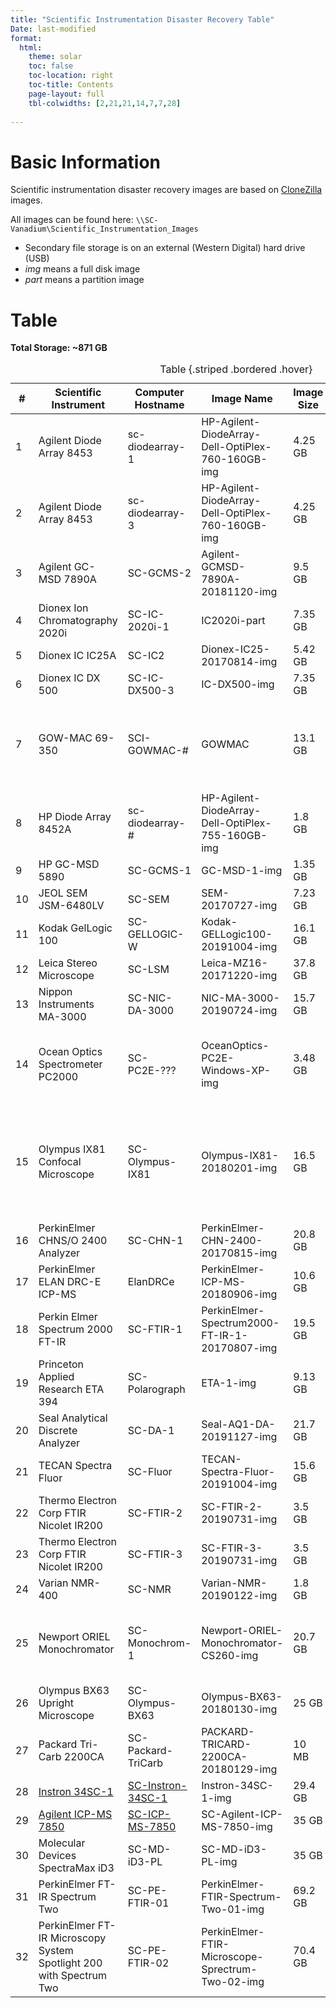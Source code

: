 ```yaml
---
title: "Scientific Instrumentation Disaster Recovery Table"
Date: last-modified
format:
  html:
    theme: solar
    toc: false
    toc-location: right
    toc-title: Contents
    page-layout: full
    tbl-colwidths: [2,21,21,14,7,7,28]
    
---
```


# Basic Information

Scientific instrumentation disaster recovery images are based on [CloneZilla](http://clonezilla.org/) images.

All images can be found here: `\\SC-Vanadium\Scientific_Instrumentation_Images`

- Secondary file storage is on an external (Western Digital) hard drive (USB)
- *img* means a full disk image
- *part* means a partition image

# Table

**Total Storage: ~871 GB**

| #  | Scientific Instrument                                                    | Computer Hostname         | Image Name                                      | Image Size | Image Date  | Notes                                                                 |
|----|--------------------------------------------------------------------------|---------------------------|-------------------------------------------------|------------|-------------|-----------------------------------------------------------------------|
| 1  | Agilent Diode Array 8453                                                 | sc-diodearray-1           | HP-Agilent-DiodeArray-Dell-OptiPlex-760-160GB-img | 4.25 GB  | 2018-05-07  |                                                                       |
| 2  | Agilent Diode Array 8453                                                 | sc-diodearray-3           | HP-Agilent-DiodeArray-Dell-OptiPlex-760-160GB-img | 4.25 GB  | 2018-05-07  |                                                                       |
| 3  | Agilent GC-MSD 7890A                                                     | SC-GCMS-2                 | Agilent-GCMSD-7890A-20181120-img                | 9.5 GB     | 2018-11-21  |                                                                       |
| 4  | Dionex Ion Chromatography 2020i                                          | SC-IC-2020i-1             | IC2020i-part                                    | 7.35 GB    | 2013-08-13  | <span style="color: red;">Decommissioned</span>                       |
| 5  | Dionex IC IC25A                                                          | SC-IC2                    | Dionex-IC25-20170814-img                        | 5.42 GB    | 2017-08-14  |                                                                       |
| 6  | Dionex IC DX 500                                                         | SC-IC-DX500-3             | IC-DX500-img                                    | 7.35 GB    | 2013-07-02  | Decommissioned                                                        |
| 7  | GOW-MAC 69-350                                                           | SCI-GOWMAC-#              | GOWMAC                                          | 13.1 GB    | 2018-07-26  | Generic Windows 10 (1803) image; uses Vernier LoggerPro for interfacing with instrument. |
| 8  | HP Diode Array 8452A                                                     | sc-diodearray-#           | HP-Agilent-DiodeArray-Dell-OptiPlex-755-160GB-img | 1.8 GB   | 2018-05-04  |                                                                       |
| 9  | HP GC-MSD 5890                                                           | SC-GCMS-1                 | GC-MSD-1-img                                    | 1.35 GB    | 2013-07-18  | <span style="color: red;">Decommissioned</span>                       |
| 10 | JEOL SEM JSM-6480LV                                                      | SC-SEM                    | SEM-20170727-img                                | 7.23 GB    | 2017-07-27  |                                                                       |
| 11 | Kodak GelLogic 100                                                       | SC-GELLOGIC-W             | Kodak-GELLogic100-20191004-img                  | 16.1 GB    | 2019-10-04  |                                                                       |
| 12 | Leica Stereo Microscope                                                  | SC-LSM                    | Leica-MZ16-20171220-img                         | 37.8 GB    | 2017-12-21  |                                                                       |
| 13 | Nippon Instruments MA-3000                                               | SC-NIC-DA-3000            | NIC-MA-3000-20190724-img                        | 15.7 GB    | 2019-07-24  |                                                                       |
| 14 | Ocean Optics Spectrometer PC2000                                         | SC-PC2E-???               | OceanOptics-PC2E-Windows-XP-img                 | 3.48 GB    | 2013-07-31  | Single image for all computers; after a restore, simply change computer hostname. |
| 15 | Olympus IX81 Confocal Microscope                                         | SC-Olympus-IX81           | Olympus-IX81-20180201-img                       | 16.5 GB    | 2018-02-01  | Image taken after tech's updated the software. Image contains correct license file. Image contains default layout for CellSense. |
| 16 | PerkinElmer CHNS/O 2400 Analyzer                                         | SC-CHN-1                  | PerkinElmer-CHN-2400-20170815-img               | 20.8 GB    | 2017-08-15  |                                                                       |
| 17 | PerkinElmer ELAN DRC-E ICP-MS                                            | ElanDRCe                  | PerkinElmer-ICP-MS-20180906-img                 | 10.6 GB    | 2018-09-06  | <span style="color: red;">Decommissioned</span>                       |
| 18 | Perkin Elmer Spectrum 2000 FT-IR                                         | SC-FTIR-1                 | PerkinElmer-Spectrum2000-FT-IR-1-20170807-img   | 19.5 GB    | 2017-08-07  | <span style="color: red;">Decommissioned</span>                       |
| 19 | Princeton Applied Research ETA 394                                       | SC-Polarograph            | ETA-1-img                                       | 9.13 GB    | 2013-08-16  |                                                                       |
| 20 | Seal Analytical Discrete Analyzer                                        | SC-DA-1                   | Seal-AQ1-DA-20191127-img                        | 21.7 GB    | 2019-11-27  |                                                                       |
| 21 | TECAN Spectra Fluor                                                      | SC-Fluor                  | TECAN-Spectra-Fluor-20191004-img                | 15.6 GB    | 2019-10-04  |                                                                       |
| 22 | Thermo Electron Corp FTIR Nicolet IR200                                  | SC-FTIR-2                 | SC-FTIR-2-20190731-img                          | 3.5 GB     | 2019-07-31  |                                                                       |
| 23 | Thermo Electron Corp FTIR Nicolet IR200                                  | SC-FTIR-3                 | SC-FTIR-3-20190731-img                          | 3.5 GB     | 2019-07-31  |                                                                       |
| 24 | Varian NMR-400                                                           | SC-NMR                    | Varian-NMR-20190122-img                         | 1.8 GB     | 2019-01-22  |                                                                       |
| 25 | Newport ORIEL Monochromator                                              | SC-Monochrom-1            | Newport-ORIEL-Monochromator-CS260-img           | 20.7 GB    | 2017-07-11  | Image not really needed; application is easy to install. Use Windows 10 base image. |
| 26 | Olympus BX63 Upright Microscope                                          | SC-Olympus-BX63           | Olympus-BX63-20180130-img                       | 25 GB      | 2018-01-30  |                                                                       |
| 27 | Packard Tri-Carb 2200CA                                                  | SC-Packard-TriCarb        | PACKARD-TRICARD-2200CA-20180129-img             | 10 MB      | 2018-01-29  | <span style="color: red;">Decommissioned</span>                       |
| 28 | [Instron 34SC-1](/Instrumentation/Instron-34SC-1.qmd)                    | [SC-Instron-34SC-1](/Instrumentation/SI-Table-Instron-34SC-1.qmd) | Instron-34SC-1-img   |  29.4 GB     | 2025-03-17  |                                                        |
| 29 | [Agilent ICP-MS 7850](/Instrumentation/Agilent-ICP-MS-7850.qmd)          | [SC-ICP-MS-7850](/Instrumentation/SI-Table-Agilent-ICP-MS-7850.qmd) | SC-Agilent-ICP-MS-7850-img  | 35 GB     | 2025-03-27  |                                                  |
| 30 | Molecular Devices SpectraMax iD3                                         | SC-MD-iD3-PL              | SC-MD-iD3-PL-img                                 | 35 GB     | 2025-03-27  |                                                                       |
| 31 | PerkinElmer FT-IR Spectrum Two                                           | SC-PE-FTIR-01             | PerkinElmer-FTIR-Spectrum-Two-01-img      | 69.2 GB    | 2025-04-14  |                  |
| 32 | PerkinElmer FT-IR Microscopy System Spotlight 200 with Spectrum Two      | SC-PE-FTIR-02             | PerkinElmer-FTIR-Microscope-Sprectrum-Two-02-img | 70.4 GB    | 2025-04-14  |                  |

: Table {.striped .bordered .hover}

